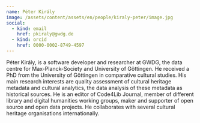 ```yaml
---
name: Péter Király
image: /assets/content/assets/en/people/kiraly-peter/image.jpg
social:
  - kind: email
    href: pkiraly@gwdg.de
  - kind: orcid
    href: 0000-0002-8749-4597
---
```

Péter Király, is a software developer and researcher at GWDG, the data centre for Max-Planck-Society and University of Göttingen. He received a PhD from the University of Göttingen in comparative cultural studies. His main research interests are quality assessment of cultural heritage metadata and cultural analytics, the data analysis of these metadata as historical sources. He is an editor of Code4Lib Journal, member of different library and digital humanities working groups, maker and supporter of open source and open data projects. He collaborates with several cultural heritage organisations internationally.